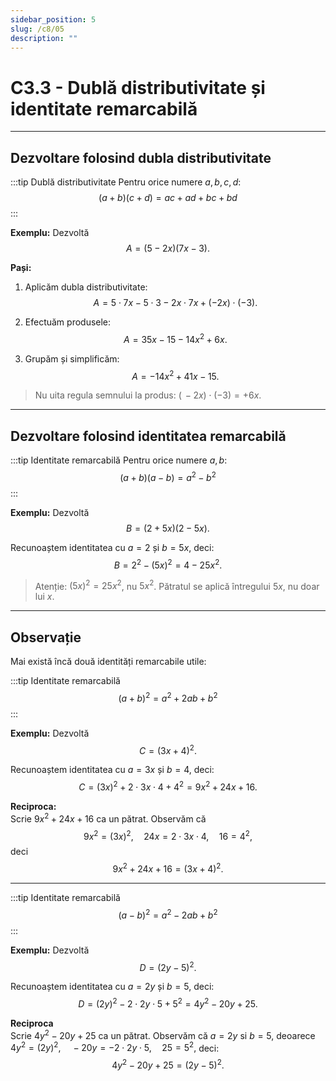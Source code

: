```yaml
---
sidebar_position: 5
slug: /c8/05
description: ""
---
```


# C3.3 - Dublă distributivitate și identitate remarcabilă

---

## Dezvoltare folosind dubla distributivitate

:::tip Dublă distributivitate
Pentru orice numere $a,b,c,d$:
$$
(a+b)(c+d)=ac+ad+bc+bd
$$
:::

**Exemplu:** Dezvoltă
$$
A=(5-2x)(7x-3).
$$

**Pași:**

1) Aplicăm dubla distributivitate:
$$
A=5\cdot 7x-5\cdot 3-2x\cdot 7x+(-2x)\cdot(-3).
$$

2) Efectuăm produsele:
$$
A=35x-15-14x^2+6x.
$$

3) Grupăm și simplificăm:
$$
A=-14x^2+41x-15.
$$

> Nu uita regula semnului la produs: $(\,-2x)\cdot(-3)=+6x$.

---

## Dezvoltare folosind identitatea remarcabilă

:::tip Identitate remarcabilă
Pentru orice numere $a,b$:
$$
(a+b)(a-b)=a^2-b^2
$$
:::

**Exemplu:** Dezvoltă
$$
B=(2+5x)(2-5x).
$$

Recunoaștem identitatea cu $a=2$ și $b=5x$, deci:
$$
B=2^2-(5x)^2=4-25x^2.
$$

> Atenție: $(5x)^2=25x^2$, nu $5x^2$. Pătratul se aplică întregului $5x$, nu doar lui $x$.

---

## Observație

Mai există încă două identități remarcabile utile:

:::tip Identitate remarcabilă
$$
(a+b)^2=a^2+2ab+b^2
$$
:::

**Exemplu:** Dezvoltă
$$
C=(3x+4)^2.
$$

Recunoaștem identitatea cu $a=3x$ și $b=4$, deci:
$$
C=(3x)^2+2\cdot 3x\cdot 4+4^2=9x^2+24x+16.
$$

**Reciproca:**  
Scrie $9x^2+24x+16$ ca un pătrat. Observăm că
$$
9x^2=(3x)^2,\quad 24x=2\cdot 3x\cdot 4,\quad 16=4^2,
$$
deci
$$
9x^2+24x+16=(3x+4)^2.
$$

---

:::tip Identitate remarcabilă
$$
(a-b)^2=a^2-2ab+b^2
$$
:::

**Exemplu:** Dezvoltă
$$
D=(2y-5)^2.
$$

Recunoaștem identitatea cu $a=2y$ și $b=5$, deci:
$$
D=(2y)^2-2\cdot 2y\cdot 5+5^2=4y^2-20y+25.
$$

**Reciproca**  
Scrie $4y^2-20y+25$ ca un pătrat. Observăm că $a = 2y$ si $b = 5$, deoarece $4y^2=(2y)^2,\quad -20y=-2\cdot 2y\cdot 5,\quad 25=5^2,$
deci:
$$
4y^2-20y+25=(2y-5)^2.
$$
